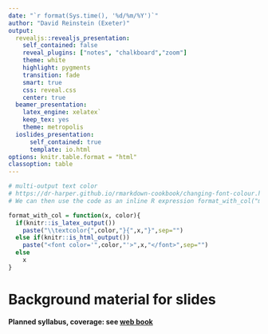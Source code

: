 ```yaml
---
date: "`r format(Sys.time(), '%d/%m/%Y')`"
author: "David Reinstein (Exeter)"
output:
  revealjs::revealjs_presentation:
    self_contained: false
    reveal_plugins: ["notes", "chalkboard","zoom"]
    theme: white
    highlight: pygments
    transition: fade
    smart: true
    css: reveal.css
    center: true
  beamer_presentation:
    latex_engine: xelatex`
    keep_tex: yes
    theme: metropolis
  ioslides_presentation:
      self_contained: true
      template: io.html
options: knitr.table.format = "html"
classoption: table
---
```




```r

# multi-output text color
# https://dr-harper.github.io/rmarkdown-cookbook/changing-font-colour.html#multi-output-text-colour
# We can then use the code as an inline R expression format_with_col("my text", "red")

format_with_col = function(x, color){
  if(knitr::is_latex_output())
    paste("\\textcolor{",color,"}{",x,"}",sep="")
  else if(knitr::is_html_output())
    paste("<font color='",color,"'>",x,"</font>",sep="")
  else
    x
}
```


<!---
Note: I'm re-tooling slides from previous year
1. Separating BEE2038, now BEE2038 and BEEM101
2. Cutting much stuff that is in the web book (formerly 'handout')... just focusing on 'core presentation'
3. Re-tooling to fit the new web book format
4. Make it reveal.js as possible; web host?
5. Possibly split into several files
-->





<!---
\newbool{extrastuff}
\ifbool{extrastuff}{extra stuff}{minimal stuff}
-->



<!---
bash "$HOME/Google Drive/exeter_teaching/BEE2038/ compileslidesnotes_fuller.sh"
-->

<!---
See also:
general_notes_text_handout.md
tutorials_all.md
BEE2038_lecturesupplements_quizes [Autosaved].pptx
compileslidesnotes.sh
examwork/BEE2038_mockexam.tex
-->


# Background material for slides


<!--
See discussion/work in Google Doc: <https://docs.google.com/document/d/10IrcCbnr7z_OdXVSptXfFNMx5uYoV7wzZEdkhKm4UW4/edit#heading=h.vo6qktxc1rvp>
-->

**Planned syllabus, coverage: see [web book](https://vle.exeter.ac.uk/pluginfile.php/1435123/mod_resource/content/1/_book/note.html#outline)**


<!-- # Lecture1: (i) Housekeeping, models and basics [1 hour]  {.allowframebreaks} -->

